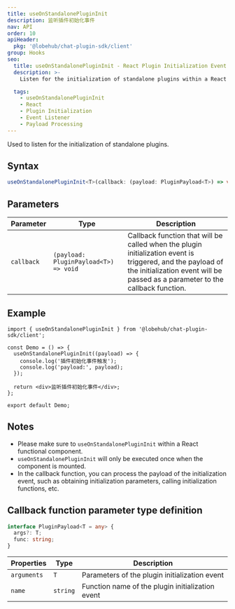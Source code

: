 ```yaml
---
title: useOnStandalonePluginInit
description: 监听插件初始化事件
nav: API
order: 10
apiHeader:
  pkg: '@lobehub/chat-plugin-sdk/client'
group: Hooks
seo:
  title: useOnStandalonePluginInit - React Plugin Initialization Event Listener
  description: >-
    Listen for the initialization of standalone plugins within a React functional component, and process the payload of the initialization event.

  tags:
    - useOnStandalonePluginInit
    - React
    - Plugin Initialization
    - Event Listener
    - Payload Processing
---
```


Used to listen for the initialization of standalone plugins.

## Syntax

```ts
useOnStandalonePluginInit<T>(callback: (payload: PluginPayload<T>) => void): void;
```

## Parameters

| Parameter | Type | Description |
| --- | --- | --- |
| `callback` | `(payload: PluginPayload<T>) => void` | Callback function that will be called when the plugin initialization event is triggered, and the payload of the initialization event will be passed as a parameter to the callback function. |

## Example

```tsx | pure
import { useOnStandalonePluginInit } from '@lobehub/chat-plugin-sdk/client';

const Demo = () => {
  useOnStandalonePluginInit((payload) => {
    console.log('插件初始化事件触发');
    console.log('payload:', payload);
  });

  return <div>监听插件初始化事件</div>;
};

export default Demo;
```

## Notes

- Please make sure to `useOnStandalonePluginInit` within a React functional component.
- `useOnStandalonePluginInit` will only be executed once when the component is mounted.
- In the callback function, you can process the payload of the initialization event, such as obtaining initialization parameters, calling initialization functions, etc.

## Callback function parameter type definition

```ts
interface PluginPayload<T = any> {
  args?: T;
  func: string;
}
```

| Properties  | Type     | Description                                      |
| ----------- | -------- | ------------------------------------------------ |
| `arguments` | `T`      | Parameters of the plugin initialization event    |
| `name`      | `string` | Function name of the plugin initialization event |
